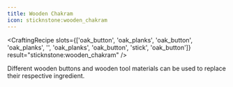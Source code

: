 ```yaml
---
title: Wooden Chakram
icon: sticknstone:wooden_chakram
---
```


<CraftingRecipe
slots={['oak_button', 'oak_planks', 'oak_button', 'oak_planks', '', 'oak_planks', 'oak_button', 'stick', 'oak_button']}
result="sticknstone:wooden_chakram"
/>

Different wooden buttons and wooden tool materials can be used to replace their respective ingredient.